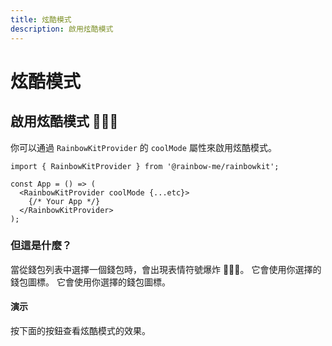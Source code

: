 ```yaml
---
title: 炫酷模式
description: 啟用炫酷模式
---
```


# 炫酷模式

## 啟用炫酷模式 🌈🌈🌈

你可以通過 `RainbowKitProvider` 的 `coolMode` 屬性來啟用炫酷模式。

```tsx
import { RainbowKitProvider } from '@rainbow-me/rainbowkit';

const App = () => (
  <RainbowKitProvider coolMode {...etc}>
    {/* Your App */}
  </RainbowKitProvider>
);
```

### 但這是什麼？

當從錢包列表中選擇一個錢包時，會出現表情符號爆炸 🌈🌈🌈。 它會使用你選擇的錢包圖標。 它會使用你選擇的錢包圖標。

#### 演示

按下面的按鈕查看炫酷模式的效果。

<CoolMode />
